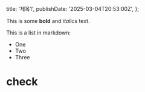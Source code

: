   title: '제목1',
  publishDate: '2025-03-04T20:53:00Z',
};

This is some **bold** and _italics_ text.

This is a list in markdown:

- One
- Two
- Three

# check
